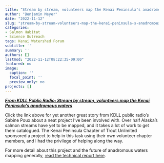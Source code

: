 ```yaml
---
title: "Stream by stream, volunteers map the Kenai Peninsula's anadromous waters"
author: "Benjamin Meyer"
date: "2022-11-12"
slug: "stream-by-stream-volunteers-map-the-kenai-peninsula-s-anadromous-waters"
categories:
- Salmon Habitat
- Science Outreach
tags: Kenai Watershed Forum
subtitle: ''
summary: ''
authors: []
lastmod: "2022-11-12T08:22:35-09:00"
featured: no
image:
  caption: ''
  focal_point: ''
  preview_only: no
projects: []
---
```


[***From KDLL Public Radio: Stream by stream, volunteers map the Kenai Peninsula's anadromous waters***](https://www.kdll.org/local-news/2022-09-02/stream-by-stream-volunteers-map-the-kenai-peninsulas-anadromous-waters)

Click the link above for yet another great story from KDLL public radio's Sabine Poux about a neat project I've been involved with. Over half Alaska's salmon streams have yet to be mapped, and it takes a lot of work to get them catalogued. The Kenai Peninsula Chapter of Trout Unlimited sponsored a project to help in this task using their own volunteer chapter members, and I had the privilege of helping along the way.

For more detail about this project and the future of anadromous waters mapping generally, [read the technical report here](https://bookdown.org/kwfwqx/tu_awc_expansion/).
